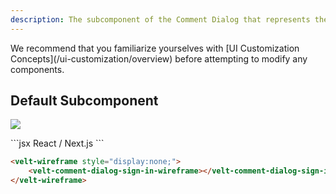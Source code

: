 ```yaml
---
description: The subcomponent of the Comment Dialog that represents the Sign In button that appears when a User is a Guest User
---
```


<Note>
We recommend that you familiarize yourselves with [UI Customization Concepts](/ui-customization/overview) before attempting to modify any components.
</Note>


## Default Subcomponent

![](/images/customization/velt-comment-dialog-sub-10.png)

<RequestExample>
```jsx React / Next.js
<VeltWireframe>
    <VeltCommentDialogWireframe.SignIn />
</VeltWireframe>
```

```HTML HTML
<velt-wireframe style="display:none;">
    <velt-comment-dialog-sign-in-wireframe></velt-comment-dialog-sign-in-wireframe>
</velt-wireframe>
```
</RequestExample>

